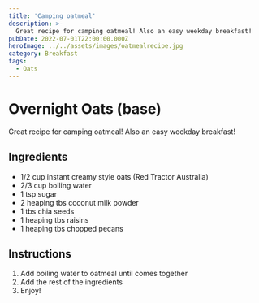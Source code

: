 ```yaml
---
title: 'Camping oatmeal'
description: >-
  Great recipe for camping oatmeal! Also an easy weekday breakfast!
pubDate: 2022-07-01T22:00:00.000Z   
heroImage: ../../assets/images/oatmealrecipe.jpg
category: Breakfast
tags: 
  - Oats
---
```



# Overnight Oats (base)

Great recipe for camping oatmeal! Also an easy weekday breakfast!

## Ingredients

- 1/2 cup instant creamy style oats (Red Tractor Australia)
- 2/3 cup boiling water
- 1 tsp sugar
- 2 heaping tbs coconut milk powder
- 1 tbs chia seeds
- 1 heaping tbs raisins
- 1 heaping tbs chopped pecans



## Instructions

1. Add boiling water to oatmeal until comes together
2. Add the rest of the ingredients
3. Enjoy!

